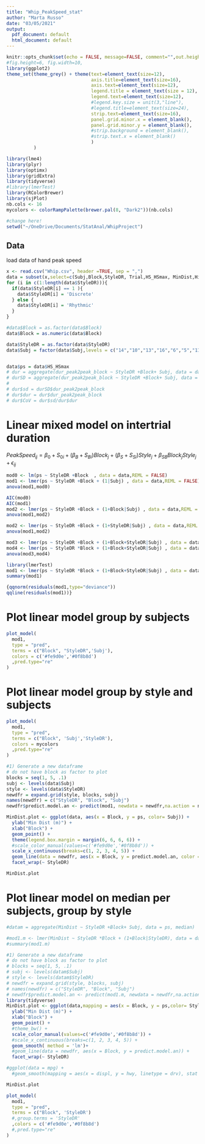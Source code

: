 ```yaml
---
title: "Whip_PeakSpeed_stat"
author: "Marta Russo"
date: "03/05/2021"
output:
  pdf_document: default
  html_document: default
---
```


```r
knitr::opts_chunk$set(echo = FALSE, message=FALSE, comment="",out.height='100%',  eval = TRUE, warning = FALSE)
#fig.height=6, fig.width=10, 
library(ggplot2)
theme_set(theme_grey() + theme(text=element_text(size=12), 
                               axis.title=element_text(size=16), 
                               axis.text=element_text(size=12),
                               legend.title = element_text(size = 12),
                               legend.text=element_text(size=12),
                               #legend.key.size = unit(3,"line"),
                               #legend.title=element_text(size=24),
                               strip.text=element_text(size=16),
                               panel.grid.minor.x = element_blank(),
                               panel.grid.minor.y = element_blank(),
                               #strip.background = element_blank(),
                               #strip.text.x = element_blank()
                               )
          )

library(lme4)
library(plyr)
library(optimx)
library(gridExtra)
library(tidyverse)
#library(lmerTest)
library(RColorBrewer)
library(sjPlot)
nb.cols <- 16
mycolors <- colorRampPalette(brewer.pal(8, "Dark2"))(nb.cols)

#change here!
setwd("~/OneDrive/Documents/StatAnal/WhipProject")


```


## Data 

load data of hand peak speed

```r
x <- read.csv("Whip.csv", header =TRUE, sep = ",")
data = subset(x,select=c(Subj,Block,StyleDR, Trial,HS_HSmax, MinDist,HitFlag))
for (i in c(1:length(data$StyleDR))){
  if(data$StyleDR[i] == 1 ){
    data$StyleDR[i] = 'Discrete'
  } else {
    data$StyleDR[i] = 'Rhythmic'
  }
}

#data$Block = as.factor(data$Block)
data$Block = as.numeric(data$Block)

data$StyleDR = as.factor(data$StyleDR)
data$Subj = factor(data$Subj,levels = c("14","10","13","16","6","5","11","4","3","1","8","7","2","15","9","12"))


data$ps = data$HS_HSmax
# dur = aggregate(dur_peak2peak_block ~ StyleDR +Block+ Subj, data = data, median,na.rm=TRUE) 
# durSD = aggregate(dur_peak2peak_block ~ StyleDR +Block+ Subj, data = data, sd,na.rm=TRUE) 
# 
# dur$sd = durSD$dur_peak2peak_block
# dur$dur = dur$dur_peak2peak_block
# dur$CoV = dur$sd/dur$dur
```

#  Linear mixed model on intertrial duration

$PeakSpeed_{ij} = \beta_0 + S_{0i}  + (\beta_{B} + S_{Bi})Block_j + (\beta_{S} + S_{Si})Style_j + \beta_{SB}Block_j Style_j + \epsilon_{ij}$


```r

mod0 <- lm(ps ~ StyleDR +Block  , data = data,REML = FALSE)
mod1 <- lmer(ps ~ StyleDR +Block + (1|Subj) , data = data,REML = FALSE)
anova(mod1,mod0)

AIC(mod0)
AIC(mod1)
mod2 <- lmer(ps ~ StyleDR +Block + (1+Block|Subj) , data = data,REML = FALSE)
anova(mod1,mod2)

mod2 <- lmer(ps ~ StyleDR +Block + (1+StyleDR|Subj) , data = data,REML = FALSE)
anova(mod1,mod2)

mod3 <- lmer(ps ~ StyleDR +Block + (1+Block+StyleDR|Subj) , data = data,REML = FALSE)
mod4 <- lmer(ps ~ StyleDR *Block + (1+Block+StyleDR|Subj) , data = data,REML = FALSE)
anova(mod3,mod4)

library(lmerTest)
mod1 <- lmer(ps ~ StyleDR *Block + (1+Block+StyleDR|Subj) , data = data,REML = FALSE)
summary(mod1)

{qqnorm(residuals(mod1,type="deviance"))
qqline(residuals(mod1))}

```

# Plot linear model group by subjects

```r
plot_model(
  mod1, 
  type = "pred", 
  terms = c("Block", "StyleDR",'Subj'), 
  colors = c('#fe9d0e','#0f8b8d')
  ,pred.type="re"
)


```

# Plot linear model group by style and subjects

```r
plot_model(
  mod1, 
  type = "pred", 
  terms = c("Block", 'Subj','StyleDR'), 
  colors = mycolors
  ,pred.type="re"
)


```

```r
#1) Generate a new dataframe
# do not have block as factor to plot
blocks = seq(1, 5, .1)
subj <- levels(data$Subj)
style <- levels(data$StyleDR)
newdfr = expand.grid(style, blocks, subj)
names(newdfr) = c("StyleDR", "Block", "Subj")
newdfr$predict.model.an <- predict(mod1, newdata = newdfr,na.action = na.pass)

MinDist.plot <- ggplot(data, aes(x = Block, y = ps, color= Subj)) +
  ylab("Min Dist (m)") +
  xlab("Block") +
  geom_point() +
  theme(legend.box.margin = margin(6, 6, 6, 6)) +
  #scale_color_manual(values=c('#fe9d0e','#0f8b8d')) +
  scale_x_continuous(breaks=c(1, 2, 3, 4, 5)) +
  geom_line(data = newdfr, aes(x = Block, y = predict.model.an, color = Subj)) +
  facet_wrap(~ StyleDR)

MinDist.plot

```

# Plot linear model on median per subjects, group by style 

```r
#datam = aggregate(MinDist ~ StyleDR +Block+ Subj, data = ps, median)

#mod1.m <- lmer(MinDist ~ StyleDR *Block + (1+Block|StyleDR), data = datam, REML = F)
#summary(mod1.m)

#1) Generate a new dataframe
# do not have block as factor to plot
# blocks = seq(1, 5, .1)
# subj <- levels(datam$Subj)
# style <- levels(datam$StyleDR)
# newdfr = expand.grid(style, blocks, subj)
# names(newdfr) = c("StyleDR", "Block", "Subj")
# newdfr$predict.model.an <- predict(mod1.m, newdata = newdfr,na.action = na.pass)
library(tidyverse)
MinDist.plot <- ggplot(data,mapping = aes(x = Block, y = ps,color= StyleDR)) +
  ylab("Min Dist (m)") +
  xlab("Block") +
  geom_point() +
  #theme_bw() +
  scale_color_manual(values=c('#fe9d0e','#0f8b8d')) +
  #scale_x_continuous(breaks=c(1, 2, 3, 4, 5)) +
  geom_smooth( method = 'lm')+
  #geom_line(data = newdfr, aes(x = Block, y = predict.model.an)) +
  facet_wrap(~ StyleDR)

#ggplot(data = mpg) + 
  #geom_smooth(mapping = aes(x = displ, y = hwy, linetype = drv), stat = lm)

MinDist.plot

plot_model(
  mod1, 
  type = "pred", 
  terms = c("Block", 'StyleDR')
  #,group.terms = 'StyleDR'
  ,colors = c('#fe9d0e','#0f8b8d')
  #,pred.type="re"
)


```
